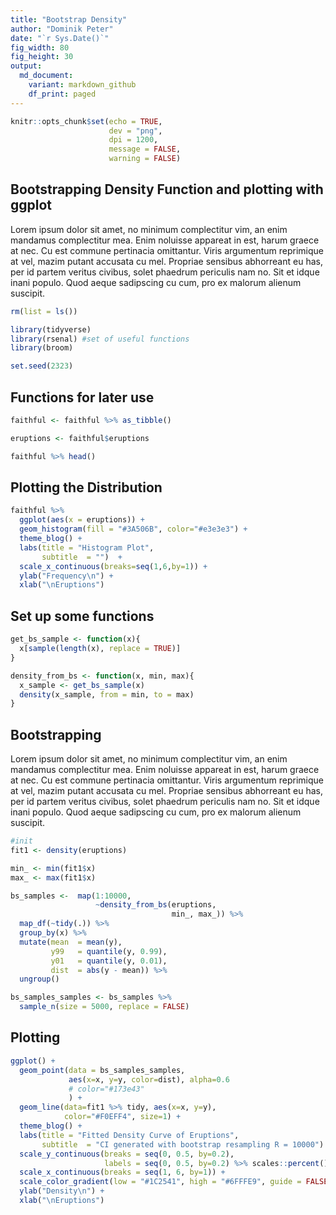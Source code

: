 ```yaml
---
title: "Bootstrap Density"
author: "Dominik Peter"
date: "`r Sys.Date()`"
fig_width: 80
fig_height: 30
output:
  md_document:
    variant: markdown_github
    df_print: paged
---
```


```r
knitr::opts_chunk$set(echo = TRUE,
                      dev = "png",
                      dpi = 1200,
                      message = FALSE,
                      warning = FALSE)
```

## Bootstrapping Density Function and plotting with ggplot

Lorem ipsum dolor sit amet, no minimum complectitur vim, an enim mandamus complectitur mea. Enim noluisse appareat in est, harum graece at nec. Cu est commune pertinacia omittantur. Viris argumentum reprimique at vel, mazim putant accusata cu mel. Propriae sensibus abhorreant eu has, per id partem veritus civibus, solet phaedrum periculis nam no. Sit et idque inani populo. Quod aeque sadipscing cu cum, pro ex malorum alienum suscipit.


```r
rm(list = ls())

library(tidyverse)
library(rsenal) #set of useful functions
library(broom)

set.seed(2323)
```

## Functions for later use




```r
faithful <- faithful %>% as_tibble()

eruptions <- faithful$eruptions

faithful %>% head()
```


## Plotting the Distribution

```r
faithful %>% 
  ggplot(aes(x = eruptions)) +
  geom_histogram(fill = "#3A506B", color="#e3e3e3") +
  theme_blog() +
  labs(title = "Histogram Plot",
       subtitle  = "")  +
  scale_x_continuous(breaks=seq(1,6,by=1)) +
  ylab("Frequency\n") +
  xlab("\nEruptions")
```

## Set up some functions


```r
get_bs_sample <- function(x){
  x[sample(length(x), replace = TRUE)]
}

density_from_bs <- function(x, min, max){
  x_sample <- get_bs_sample(x)
  density(x_sample, from = min, to = max)
}
```

## Bootstrapping

Lorem ipsum dolor sit amet, no minimum complectitur vim, an enim mandamus complectitur mea. Enim noluisse appareat in est, harum graece at nec. Cu est commune pertinacia omittantur. Viris argumentum reprimique at vel, mazim putant accusata cu mel. Propriae sensibus abhorreant eu has, per id partem veritus civibus, solet phaedrum periculis nam no. Sit et idque inani populo. Quod aeque sadipscing cu cum, pro ex malorum alienum suscipit.


```r
#init
fit1 <- density(eruptions)

min_ <- min(fit1$x)
max_ <- max(fit1$x)

bs_samples <-  map(1:10000,
                   ~density_from_bs(eruptions,
                                    min_, max_)) %>%
  map_df(~tidy(.)) %>% 
  group_by(x) %>% 
  mutate(mean  = mean(y),
         y99   = quantile(y, 0.99),
         y01   = quantile(y, 0.01),
         dist  = abs(y - mean)) %>% 
  ungroup()

bs_samples_samples <- bs_samples %>% 
  sample_n(size = 5000, replace = FALSE)
```



## Plotting


```r
ggplot() +
  geom_point(data = bs_samples_samples,
             aes(x=x, y=y, color=dist), alpha=0.6
             # color="#173e43"
             ) +
  geom_line(data=fit1 %>% tidy, aes(x=x, y=y),
            color="#F0EFF4", size=1) +
  theme_blog() +
  labs(title = "Fitted Density Curve of Eruptions",
       subtitle  = "CI generated with bootstrap resampling R = 10000")  +
  scale_y_continuous(breaks = seq(0, 0.5, by=0.2),
                     labels = seq(0, 0.5, by=0.2) %>% scales::percent()) +
  scale_x_continuous(breaks = seq(1, 6, by=1)) +
  scale_color_gradient(low = "#1C2541", high = "#6FFFE9", guide = FALSE) +
  ylab("Density\n") +
  xlab("\nEruptions")
```



